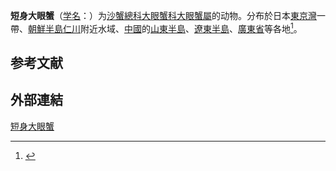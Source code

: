 {{Speciesbox
| name = 短身大眼蟹<br />''Macrophthalmus abbreviatus''
| status = 
| status_system = 
| image = 
| image_caption = 
| zoosectio = [[蟹派|蟹派]] Eubrachyura
| zoosubsection = [[胸孔亞派|胸孔亞派]] Thoracotremata
| genus = Macrophthalmus
| species = '''短身大眼蟹 ''M. (Macrophthalmus) abbreviatus'''''
| authority = Manning & Holthuis, 1981<ref name=WoRMS_444937>{{cite WoRMS |id=444937 |title=''Macrophthalmus (Macrophthalmus) abbreviatus'' Manning & Holthuis, 1981 }}</ref>
| synonyms = ''Ocypode (Macrophthalmus) dilatata'' De Haan, 1835 (pre-occupied name)
}}

'''短身大眼蟹'''（[[学名|学名]]：{{lang|la|''Macrophthalmus abbreviatus''}}）为[[沙蟹總科|沙蟹總科]][[大眼蟹科|大眼蟹科]][[大眼蟹屬|大眼蟹屬]]的动物。分布於日本[[東京灣|東京灣]]一帶、[[朝鮮半島|朝鮮半島]][[仁川|仁川]]附近水域、[[中國|中國]]的[[山東半島|山東半島]]、[[遼東半島|遼東半島]]、[[廣東省|廣東省]]等各地<ref>{{cite web |title=Marine Species Identification Portal : Macrophthalmus abbreviatus |url=http://species-identification.org/species.php?species_group=crabs_of_japan&id=1790 |language=en |accessdate=2014-05-29 |archive-date=2016-03-04 |archive-url=https://web.archive.org/web/20160304211306/http://species-identification.org/species.php?species_group=crabs_of_japan&id=1790 |dead-url=no }}</ref>。

==参考文献==
{{reflist}}

==外部連結==
{{Wikispecies-inline|Macrophthalmus abbreviatus}}
{{Taxonbar|from=Q13805741}}

[[Category:大眼蟹属|短身大眼蟹]]


{{螃蟹小作品}}